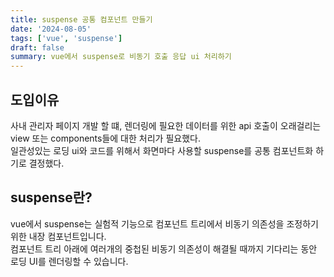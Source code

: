```yaml
---
title: suspense 공통 컴포넌트 만들기
date: '2024-08-05'
tags: ['vue', 'suspense']
draft: false
summary: vue에서 suspense로 비동기 호출 응답 ui 처리하기
---
```


## 도입이유

사내 관리자 페이지 개발 할 떄, 렌더링에 필요한 데이터를 위한 api 호출이 오래걸리는 view 또는 components들에 대한 처리가 필요했다.  
일관성있는 로딩 ui와 코드를 위해서 화면마다 사용할 suspense를 공통 컴포넌트화 하기로 결정했다.

## suspense란?

vue에서 suspense는 실험적 기능으로 컴포넌트 트리에서 비동기 의존성을 조정하기 위한 내장 컴포넌트입니다.   
컴포넌트 트리 아래에 여러개의 중첩된 비동기 의존성이 해결될 때까지 기다리는 동안 로딩 UI를 렌더링할 수 있습니다.  

```